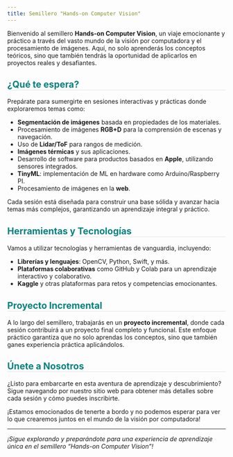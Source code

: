 ```yaml
---
title: Semillero "Hands-on Computer Vision"
---
```

<style>* {overflow: visible;}     h2{
        border-bottom: 1px solid #dee2e6 !important;
        color: #00827f;
    }
    h1{
        margin: auto;
        text-align:center;
    }
    </style>
Bienvenido al semillero **Hands-on Computer Vision**, un viaje emocionante y práctico a través del vasto mundo de la visión por computadora y el procesamiento de imágenes. Aquí, no solo aprenderás los conceptos teóricos, sino que también tendrás la oportunidad de aplicarlos en proyectos reales y desafiantes. 

## ¿Qué te espera?

Prepárate para sumergirte en sesiones interactivas y prácticas donde exploraremos temas como:

- **Segmentación de imágenes** basada en propiedades de los materiales.
- Procesamiento de imágenes **RGB+D** para la comprensión de escenas y navegación.
- Uso de **Lidar/ToF** para rangos de medición.
- **Imágenes térmicas** y sus aplicaciones.
- Desarrollo de software para productos basados en **Apple**, utilizando sensores integrados.
- **TinyML**: implementación de ML en hardware como Arduino/Raspberry PI.
- Procesamiento de imágenes en la **web**.

Cada sesión está diseñada para construir una base sólida y avanzar hacia temas más complejos, garantizando un aprendizaje integral y práctico.

## Herramientas y Tecnologías

Vamos a utilizar tecnologías y herramientas de vanguardia, incluyendo:

- **Librerías y lenguajes**: OpenCV, Python, Swift, y más.
- **Plataformas colaborativas** como GitHub y Colab para un aprendizaje interactivo y colaborativo.
- **Kaggle** y otras plataformas para retos y competencias emocionantes.

## Proyecto Incremental

A lo largo del semillero, trabajarás en un **proyecto incremental**, donde cada sesión contribuirá a un proyecto final completo y funcional. Este enfoque práctico garantiza que no solo aprendas los conceptos, sino que también ganes experiencia práctica aplicándolos.

## Únete a Nosotros

¿Listo para embarcarte en esta aventura de aprendizaje y descubrimiento? Sigue navegando por nuestro sitio web para obtener más detalles sobre cada sesión y cómo puedes inscribirte.

¡Estamos emocionados de tenerte a bordo y no podemos esperar para ver lo que crearemos juntos en el mundo de la visión por computadora!

---

_¡Sigue explorando y preparándote para una experiencia de aprendizaje única en el semillero "Hands-on Computer Vision"!_
